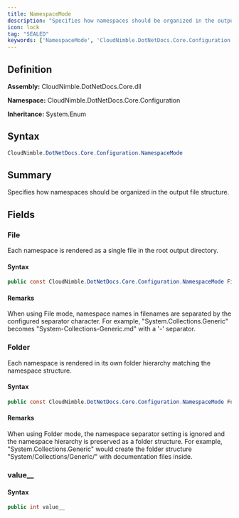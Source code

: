 ```yaml
---
title: NamespaceMode
description: "Specifies how namespaces should be organized in the output file structure."
icon: lock
tag: "SEALED"
keywords: ['NamespaceMode', 'CloudNimble.DotNetDocs.Core.Configuration.NamespaceMode', 'CloudNimble.DotNetDocs.Core.Configuration', 'class', 'System.Enum']
---
```


## Definition

**Assembly:** CloudNimble.DotNetDocs.Core.dll

**Namespace:** CloudNimble.DotNetDocs.Core.Configuration

**Inheritance:** System.Enum

## Syntax

```csharp
CloudNimble.DotNetDocs.Core.Configuration.NamespaceMode
```

## Summary

Specifies how namespaces should be organized in the output file structure.

## Fields

### File

Each namespace is rendered as a single file in the root output directory.

#### Syntax

```csharp
public const CloudNimble.DotNetDocs.Core.Configuration.NamespaceMode File
```

#### Remarks

When using File mode, namespace names in filenames are separated by the configured separator character.
            For example, "System.Collections.Generic" becomes "System-Collections-Generic.md" with a '-' separator.

### Folder

Each namespace is rendered in its own folder hierarchy matching the namespace structure.

#### Syntax

```csharp
public const CloudNimble.DotNetDocs.Core.Configuration.NamespaceMode Folder
```

#### Remarks

When using Folder mode, the namespace separator setting is ignored and the namespace hierarchy
            is preserved as a folder structure. For example, "System.Collections.Generic" would create
            the folder structure "System/Collections/Generic/" with documentation files inside.

### value__

#### Syntax

```csharp
public int value__
```

